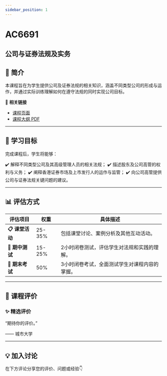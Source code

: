 ```yaml
---
sidebar_position: 1
---
```


# AC6691
## 公司与证券法规及实务

## **📘 简介**
本课程旨在为学生提供公司及证券法规的相关知识，涵盖不同类型公司的形成与运作，并通过实际训练理解如何在遵守法规的同时实现公司目标。

🔗 **相关链接**
- [课程页面](https://www.cityu.edu.hk/catalogue/pg/202425/course/AC6691.htm)
- [课程大纲 PDF](https://www.cityu.edu.hk/catalogue/pg/202425/course/AC6691.pdf)

---

## **🎯 学习目标**

完成课程后，学生将能够：

✔️ 解释不同类型公司及其高级管理人员的相关法规；
✔️ 描述股东及公司高管的权利与义务；
✔️ 阐释香港证券市场及上市发行人的运作与监管；
✔️ 向公司高管提供公司与证券法规关键问题的建议。

---

## **📊 评估方式**

| **评估项目**               | **权重** | **具体描述**                                                                                     |
|---------------------------|---------|-----------------------------------------------------------------------------------------------|
| **📋 课堂活动**             | 25-35%  | 包括课堂讨论、案例分析及其他互动活动。                                                          |
| **📝 期中测试**             | 15-25%  | 2小时闭卷测试，评估学生对法规和实践的理解。                                                     |
| **🎤 期末考试**             | 50%     | 3小时闭卷考试，全面测试学生对课程内容的掌握。                                                   |

---

## **💬 课程评价**

### ✨ **精选评价**
<div className={commentStyles.commentBox}>
    <p className={commentStyles.commentText}>
        “期待你的评价。”
    </p>
    <p className={commentStyles.commentAuthor}>—— 城市大学</p>
</div>

---

## **💡 加入讨论**

在下方评论分享您的评价、问题或经验👇
<Utterances />